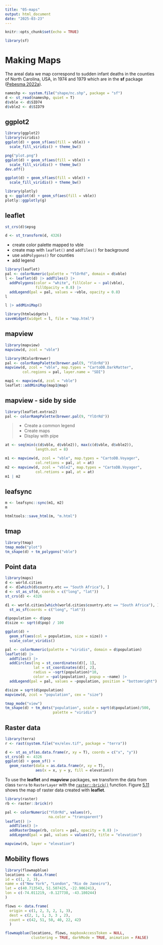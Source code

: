 ```yaml
---
title: "05-maps"
output: html_document
date: "2025-03-23"
---
```


```r
knitr::opts_chunk$set(echo = TRUE)
```

```r
library(sf)
```

# Making Maps

The areal data we map correspond to sudden infant deaths in the counties of North Carolina, USA, in 1974 and 1979 which are in the **sf** package ([Pebesma 2022a](https://www.paulamoraga.com/book-spatial/references.html#ref-R-sf)).

```r
nameshp <- system.file("shape/nc.shp", package = "sf")
d <- st_read(nameshp, quiet = T)
d$vble <- d$SID74
d$vble2 <- d$SID79
```

## ggplot2

```r
library(ggplot2)
library(viridis)
ggplot(d) + geom_sf(aes(fill = vble)) +
  scale_fill_viridis() + theme_bw()
```

```r
png("plot.png")
ggplot(d) + geom_sf(aes(fill = vble)) +
  scale_fill_viridis() + theme_bw()
dev.off()
```

```r
ggplot(d) + geom_sf(aes(fill = vble)) +
  scale_fill_viridis() + theme_bw()
```

```r
library(plotly)
g <- ggplot(d) + geom_sf(aes(fill = vble))
plotly::ggplotly(g)
```

## leaflet

```r
st_crs(d)$epsg
```

```r
d <- st_transform(d, 4326)
```

-   create color palette mapped to vble
-   create map with `leaflet()` and `addTiles()` for background
-   use `addPolygons()` for counties
-   add legend

```r
library(leaflet)
pal <- colorNumeric(palette = "YlOrRd", domain = d$vble)
l <- leaflet(d) |> addTiles() |> 
  addPolygons(color = "white", fillColor = ~ pal(vble), 
              fillOpacity = 0.8) |> 
  addLegend(pal = pal, values = ~vble, opacity = 0.8)
l
```

```r
l |> addMiniMap()
```

```r
library(htmlwidgets)
saveWidget(widget = l, file = "map.html")
```

## mapview

```r
library(mapview)
mapview(d, zcol = "vble")
```

```r
library(RColorBrewer)
pal <- colorRampPalette(brewer.pal(9, "YlOrRd"))
mapview(d, zcol = "vble", map.types = "CartoDB.DarkMatter", 
        col.regions = pal, layer.name = "SDI")
```

```r
map1 <- mapview(d, zcol = "vble")
leaflet::addMiniMap(map1@map)
```

## mapview - side by side

```r
library(leaflet.extras2)
pal <- colorRampPalette(brewer.pal(9, "YlOrRd"))
```

> -   Create a common legend
> -   Create maps
> -   Display with pipe

```r
at <- seq(min(c(d$vble, d$vble2)), max(c(d$vble, d$vble2)), 
              length.out = 8)

m1 <- mapview(d, zcol = "vble", map.types = "CartoDB.Voyager", 
              col.retions = pal, at = at)
m2 <- mapview(d, zcol = "vble2", map.types = "CartoDB.Voyager", 
              col.retions = pal, at = at)
m1 | m2
```

## leafsync

```r
m <- leafsync::sync(m1, m2)
m
```

```r
htmltools::save_html(m, "m.html")
```

## tmap

```r
library(tmap)
tmap_mode("plot")
tm_shape(d) + tm_polygons("vble")
```

## Point data

```r
library(maps)
d <- world.cities
d <- d[which(d$country.etc == "South Africa"), ]
d <- st_as_sf(d, coords = c("long", "lat"))
st_crs(d) <- 4326
```

```r
d1 <- world.cities[which(world.cities$country.etc == "South Africa"), ] |> 
  st_as_sf(coords = c("long", "lat"))
```

```r
d$population <- d$pop
d$size <- sqrt(d$pop) / 100
```

```r
ggplot(d) +
  geom_sf(aes(col = population, size = size)) +
  scale_color_viridis()
```

```r
pal <- colorNumeric(palette = "viridis", domain = d$population)
leaflet(d) |> 
  addTiles() |> 
  addCircles(lng = st_coordinates(d)[, 1], 
             lat = st_coordinates(d)[, 2], 
             radius = ~sqrt(population)*10, 
             color = ~pal(population), popup = ~name) |> 
  addLegend(pal = pal, values = ~population, position = "bottomright")
```

```r
d$size = sqrt(d$population)
mapview(d, zcol = "population", cex = "size")
```

```r
tmap_mode("view")
tm_shape(d) + tm_dots("population", scale = sqrt(d$population)/500, 
                      palette = "viridis")
```

## Raster data

```r
library(terra)
r <- rast(system.file("ex/elev.tif", package = "terra"))
```

```r
d <- st_as_sf(as.data.frame(r, xy = T), coords = c("x", "y"))
st_crs(d) <- 4326
ggplot(d) + geom_sf() +
  geom_raster(data = as.data.frame(r, xy = T), 
              aes(x = x, y = y, fill = elevation))
```

To use the **leaflet** and **mapview** packages, we transform the data from class `terra` to `RasterLayer` with the [`raster::brick()`](https://rdrr.io/pkg/raster/man/brick.html) function. Figure [5.11](https://www.paulamoraga.com/book-spatial/making-maps-with-r.html#fig:mapsrasterleaflet) shows the map of raster data created with **leaflet**.

```r
library(raster)
rb <- raster::brick(r)

pal <- colorNumeric("YlOrRd", values(r), 
                    na.color = "transparent")
leaflet() |> 
  addTiles() |> 
  addRasterImage(rb, colors = pal, opacity = 0.8) |> 
  addLegend(pal = pal, values = values(r), title = "elevation")
```

```r
mapview(rb, layer = "elevation")
```

## Mobility flows

```r
library(flowmapblue)
locations <- data.frame(
id = c(1, 2, 3),
name = c("New York", "London", "Rio de Janeiro"),
lat = c(40.713543, 51.507425, -22.906241),
lon = c(-74.011219, -0.127738, -43.180244)
)
```

```r
flows <- data.frame(
  origin = c(1, 2, 3, 2, 1, 3),
  dest = c(2, 1, 1, 3, 3 , 2),
  count = c(42, 51, 50, 40, 22, 42)
  )
```

```r
flowmapblue(locations, flows, mapboxAccessToken = NULL,
            clustering = TRUE, darkMode = TRUE, animation = FALSE)
```
